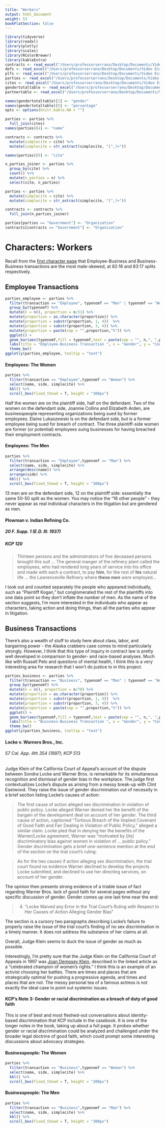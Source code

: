 ```yaml
---
title: "Workers"
output: html_document
weight: 53
bookFlatSection: false
---
```


```r
library(tidyverse) 
library(readxl)
library(plotly)
library(scales)
library(RColorBrewer)
library(kableExtra)
contracts <- read_excel("/Users/professorserrano/Desktop/Documents/Video Essays/Law/1L.1 Contracts Galbraith/frugging misc/contracts_gender_r_2.xlsx")
defs <- read_excel("/Users/professorserrano/Desktop/Documents/Video Essays/Law/1L.1 Contracts Galbraith/frugging misc/defs_r.xlsx")
plfs <- read_excel("/Users/professorserrano/Desktop/Documents/Video Essays/Law/1L.1 Contracts Galbraith/frugging misc/plfs_r.xlsx")
parties <- read_excel("/Users/professorserrano/Desktop/Documents/Video Essays/Law/1L.1 Contracts Galbraith/frugging misc/parties_r.xlsx")
cites <- read_excel("/Users/professorserrano/Desktop/Documents/Video Essays/Law/1L.1 Contracts Galbraith/frugging misc/cites_for_contracts.xlsx")
gendertotaltable <- read_excel("/Users/professorserrano/Desktop/Documents/Video Essays/Law/1L.1 Contracts Galbraith/frugging misc/gendertotaltable.xlsx")
partnertable <- read_excel("/Users/professorserrano/Desktop/Documents/Video Essays/Law/1L.1 Contracts Galbraith/frugging misc/partner_table.xlsx")

names(gendertotaltable)[1] <- "gender"
names(gendertotaltable)[5] <- "percentage"
opts <- options(knitr.kable.NA = "")

parties <- parties %>%
  full_join(cites)
names(parties)[4] <- "name"

contracts <- contracts %>%
  mutate(simplecite = cite) %>%
  mutate(simplecite = str_extract(simplecite, "[^,]+"))

names(parties)[9] <- "cite"

n_parties_joiner <- parties %>%
  group_by(cite) %>%
  count() %>%
  mutate(n_parties = n) %>%
  select(cite, n_parties)

parties <- parties %>%
  mutate(simplecite = cite) %>%
  mutate(simplecite = str_extract(simplecite, "[^,]+"))

contracts <- contracts %>%
  full_join(n_parties_joiner)

parties[parties == "Government"] <- "Organization"
contracts[contracts == "Government"] <- "Organization" 

```

# Characters: Workers 

Recall from the [first character page](/docs/characters/_index) that Employee-Business and Business-Business transactions are the most male-skewed, at 82:18 and 83:17 splits respectively.  

## Employee Transactions

```r
parties_employee <- parties %>%
  filter(transaction == "Employee", typenomf == "Man" | typenomf == "Woman") %>%
  group_by(typenomf) %>%
  mutate(n = n(), proportion = n/31) %>%
  mutate(proportion = as.character(proportion)) %>%
  mutate(proportion = substr(proportion, 1, 4))  %>%
  mutate(proportion = substr(proportion, 3, 4)) %>%
  mutate(proportion = paste(sep = "",proportion,"%")) %>%
  ggplot() +
  geom_bar(aes(typenomf,fill = typenomf,text = paste(sep = "", n,", ",proportion)),fill=c("thistle2","lightsteelblue2")) +
  labs(title = "Employee-Business Transaction ", x = "Gender", y = "Count - Hover for N and %") +
  theme_bw()
ggplotly(parties_employee, tooltip = "text")
```

#### Employees: The Women

```r
parties %>%
  filter(transaction == "Employee",typenomf == "Woman") %>%
  select(name, side, simplecite) %>%
  kbl() %>%
  scroll_box(fixed_thead = T, height = "300px") 
```

Half the women are on the plaintiff side, half on the defendant. Two of the women on the defendant side, Joannie Collins and Elizabeth Arden, are businesspeople representing organizations being sued by former employees. Elaine Lukaszewski is on the defendant side, but is a former employee being sued for breach of contract. The three plaintiff-side women are former (or potential) employees suing businesses for having breached their employment contracts.

#### Employees: The Men

```r
parties %>%
  filter(transaction == "Employee",typenomf == "Man") %>%
  select(name, side, simplecite) %>%
  arrange(desc(name)) %>%
  arrange(side) %>%
  kbl() %>%
  scroll_box(fixed_thead = T, height = "300px") 
```

13 men are on the defendant side, 12 on the plaintiff side: essentially the same 50-50 split as the women. You may notice the "16 other people" - they never appear as real individual characters in the litigation but are gendered as men. 

#### Plowman v. Indian Refining Co.
##### 20 F. Supp. 1 (E.D. Ill. 1937)
##### KCP 120
> Thirteen persons and the administrators of five deceased persons brought this suit ... The general manger of the refinery plant called the employees, who had rendered long years of service into his office and made with each a contract, to pay **him**, for the rest of **his** natural life ... the Lawrenceville Refinery where **these men** were employed...

I took out and counted separately the people who appeared individually, such as "Plaintiff Kogan," but conglomerated the rest of the plaintiffs into one data point so they don't inflate the number of men. As the name of the section suggests, I'm more interested in the individuals who appear as characters, taking action and doing things, than all the parties who appear in litigation.

## Business Transactions

There's also a wealth of stuff to study here about class, labor, and bargaining power - the Alaska crabbers case comes to mind particularly strongly. However, I think that this type of inquiry in contract law is pretty well developed in comparison to gender- and race-based analyses. Much like with Russell Pelo and questions of mental health, I think this is a very interesting area for research that I won't do justice to in this project.  

```r
parties_business <- parties %>%
  filter(transaction == "Business", typenomf == "Man" | typenomf == "Woman") %>%
  group_by(typenomf) %>%
  mutate(n = n(), proportion = n/70) %>%
  mutate(proportion = as.character(proportion)) %>%
  mutate(proportion = substr(proportion, 1, 4))  %>%
  mutate(proportion = substr(proportion, 3, 4)) %>%
  mutate(proportion = paste(sep = "",proportion,"%")) %>%
  ggplot() +
  geom_bar(aes(typenomf,fill = typenomf,text = paste(sep = "", n,", ",proportion)),fill=c("thistle2","lightsteelblue2")) +
  labs(title = "Business-Business Transaction ", x = "Gender", y = "Count - Hover for N and %") +
  theme_bw()
ggplotly(parties_business, tooltip = "text")
```

#### Locke v. Warners Bros., Inc.
###### 57 Cal. App. 4th 354 (1997); KCP 513

Judge Klein of the California Court of Appeal's account of the dispute between Sondra Locke and Warner Bros. is remarkable for its simultaneous recognition and dismissal of gender bias in the workplace. The judge first contextualizes Locke's dispute as arising from a messy break-up with Clint Eastwood. They raise the issue of gender discrimination out of necessity in a brief section listing Locke's causes of action: 

> The first cause of action alleged sex discrimination in violation of public policy. Locke alleged Warner denied her the benefit of the bargain of the development deal on account of her gender. The third cause of action, captioned "Tortious Breach of the Implied Covenant of Good Faith and Fair Dealing in Violation of Public Policy," alleged a similar claim. Locke pled that in denying her the benefits of the Warner/Locke agreement, Warner was "motivated by [its] discriminatory bias against women in violation of ... public policy." 
Gender discrimination gets a brief one-sentence mention at the end of the section on the trial court's ruling: 

> As for the two causes if action alleging sex discrimination, the trial court found no evidence Warner declined to develop the projects Locke submitted, and declined to use her directing services, on account of her gender. 

The opinion then presents strong evidence of a triable issue of fact regarding Warner Bros. lack of good faith for several pages without any specific discussion of gender. Gender comes up one last time near the end:

> 4. "Locke Waived any Error in the Trial Court's Ruling with Respect to Her Causes of Action Alleging Gender Bias" 

The section is a cursory two paragraphs describing Locke's failure to properly raise the issue of the trial court's finding of no sex discrimination in a timely manner. It does not address the substance of her claims at all. 

Overall, Judge Klein seems to duck the issue of gender as much as possible. 

Interestingly, I'm pretty sure that the Judge Klein on the California Court of Appeals in 1997 was [Joan Dempsey Klein](https://www.latimes.com/california/story/2021-01-03/justice-joan-dempsey-klein-obituary), described in the linked article as a "celebrated champion of women's rights." I think this is an example of an activist choosing her battles. There are times and places that are strategically optimal for pushing a progressive agenda, and times and places that are not. The messy personal tea of a famous actress is not exactly the ideal case to point out systemic issues.

#### KCP's Note 3: Gender or racial discrimination as a breach of duty of good faith

This is one of best and most fleshed-out conversations about identity-based discrimination that KCP include in the casebook.  It is one of the longer notes in the book, taking up about a full page. It probes whether gender or racial discrimination could be analyzed and challenged under the broader legal doctrine of good faith, which could prompt some interesting discussions about advocacy strategies. 

#### Businesspeople: The Women

```r
parties %>%
  filter(transaction == "Business",typenomf == "Woman") %>%
  select(name, side, simplecite) %>%
  kbl() %>%
  scroll_box(fixed_thead = T, height = "200px") 
```

#### Businesspeople: The Men

```r
parties %>%
  filter(transaction == "Business",typenomf == "Man") %>%
  select(name, side, simplecite) %>%
  kbl() %>%
  scroll_box(fixed_thead = T, height = "300px") 
```
